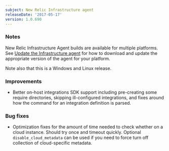 ```yaml
---
subject: New Relic Infrastructure agent
releaseDate: '2017-05-17'
version: 1.0.690
---
```


### Notes

New Relic Infrastructure Agent builds are available for multiple platforms. See [Update the Infrastructure agent](https://docs.newrelic.com/docs/infrastructure/new-relic-infrastructure/installation/update-infrastructure-agent) for how to download and update the appropriate version of the agent for your platform.

Note also that this is a Windows and Linux release.

### Improvements

* Better on-host integrations SDK support including pre-creating some require directories, skipping ill-configured integrations, and fixes around how the command for an integration definition is parsed.

### Bug fixes

* Optimization fixes for the amount of time needed to check whether on a cloud instance. Should try once and timeout quickly. Optional `disable_cloud_metadata` can be used if you need to force turn off collection of cloud-specific metadata.
